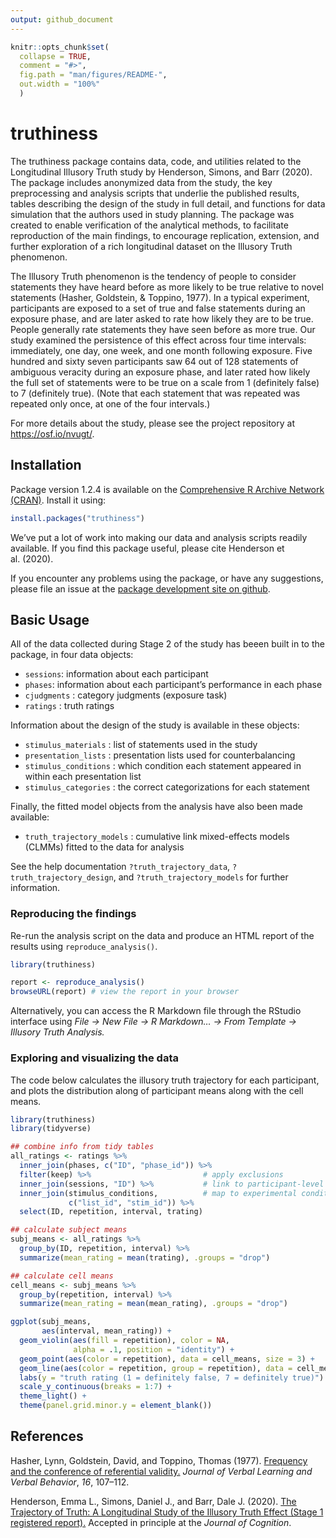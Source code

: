 ```yaml
---
output: github_document
---
```


<!-- README.md is generated from README.Rmd. Please edit that file -->

```r
knitr::opts_chunk$set(
  collapse = TRUE,
  comment = "#>",
  fig.path = "man/figures/README-",
  out.width = "100%"
  )
```

# truthiness

<!-- badges: start -->
<!-- badges: end -->

The truthiness package contains data, code, and utilities related to the Longitudinal Illusory Truth study by Henderson, Simons, and Barr (2020). The package includes anonymized data from the study, the key preprocessing and analysis scripts that underlie the published results, tables describing the design of the study in full detail, and functions for data simulation that the authors used in study planning. The package was created to enable verification of the analytical methods, to facilitate reproduction of the main findings, to encourage replication, extension, and further exploration of a rich longitudinal dataset on the Illusory Truth phenomenon.

The Illusory Truth phenomenon is the tendency of people to consider statements they have heard before as more likely to be true relative to novel statements (Hasher, Goldstein, & Toppino, 1977). In a typical experiment, participants are exposed to a set of true and false statements during an exposure phase, and are later asked to rate how likely they are to be true. People generally rate statements they have seen before as more true. Our study examined the persistence of this effect across four time intervals: immediately, one day, one week, and one month following exposure. Five hundred and sixty seven participants saw 64 out of 128 statements of ambiguous veracity during an exposure phase, and later rated how likely the full set of statements were to be true on a scale from 1 (definitely false) to 7 (definitely true). (Note that each statement that was repeated was repeated only once, at one of the four intervals.)

For more details about the study, please see the project repository at <https://osf.io/nvugt/>.

## Installation

Package version 1.2.4 is available on the [Comprehensive R Archive Network (CRAN)](https://cran.r-project.org/web/packages/truthiness/index.html). Install it using:

``` r
install.packages("truthiness")
```

We've put a lot of work into making our data and analysis scripts readily available. If you find this package useful, please cite Henderson et al. (2020).

If you encounter any problems using the package, or have any suggestions, please file an issue at the [package development site on github](https://github.com/dalejbarr/truthiness).

## Basic Usage

All of the data collected during Stage 2 of the study has beeen built in to the package, in four data objects:

- `sessions`: information about each participant
- `phases`: information about each participant's performance in each phase
- `cjudgments` : category judgments (exposure task)
- `ratings` : truth ratings

Information about the design of the study is available in these objects:

- `stimulus_materials` : list of statements used in the study
- `presentation_lists` : presentation lists used for counterbalancing
- `stimulus_conditions` : which condition each statement appeared in within each presentation list
- `stimulus_categories` : the correct categorizations for each statement

Finally, the fitted model objects from the analysis have also been made available:

- `truth_trajectory_models` : cumulative link mixed-effects models (CLMMs) fitted to the data for analysis

See the help documentation `?truth_trajectory_data`, `?truth_trajectory_design`, and `?truth_trajectory_models` for further information.

### Reproducing the findings

Re-run the analysis script on the data and produce an HTML report of the results using `reproduce_analysis()`.

``` r
library(truthiness)

report <- reproduce_analysis()
browseURL(report) # view the report in your browser
```

Alternatively, you can access the R Markdown file through the RStudio interface using *File -> New File -> R Markdown... -> From Template -> Illusory Truth Analysis.*

### Exploring and visualizing the data

The code below calculates the illusory truth trajectory for each participant, and plots the distribution along of participant means along with the cell means.

```r
library(truthiness)
library(tidyverse)

## combine info from tidy tables
all_ratings <- ratings %>%
  inner_join(phases, c("ID", "phase_id")) %>%
  filter(keep) %>%                         # apply exclusions
  inner_join(sessions, "ID") %>%           # link to participant-level info
  inner_join(stimulus_conditions,          # map to experimental condition
             c("list_id", "stim_id")) %>% 
  select(ID, repetition, interval, trating)

## calculate subject means
subj_means <- all_ratings %>%
  group_by(ID, repetition, interval) %>%
  summarize(mean_rating = mean(trating), .groups = "drop")

## calculate cell means
cell_means <- subj_means %>%
  group_by(repetition, interval) %>%
  summarize(mean_rating = mean(mean_rating), .groups = "drop")

ggplot(subj_means,
       aes(interval, mean_rating)) +
  geom_violin(aes(fill = repetition), color = NA,
              alpha = .1, position = "identity") +
  geom_point(aes(color = repetition), data = cell_means, size = 3) +
  geom_line(aes(color = repetition, group = repetition), data = cell_means) +
  labs(y = "truth rating (1 = definitely false, 7 = definitely true)") +
  scale_y_continuous(breaks = 1:7) +
  theme_light() +
  theme(panel.grid.minor.y = element_blank())
```

## References

Hasher, Lynn, Goldstein, David, and Toppino, Thomas (1977). [Frequency and the conference of referential validity.](https://doi.org/10.1016/S0022-5371(77)80012-1) *Journal of Verbal Learning and Verbal Behavior*, *16*, 107--112.

Henderson, Emma L., Simons, Daniel J., and Barr, Dale J. (2020). [The Trajectory of Truth: A Longitudinal Study of the Illusory Truth Effect (Stage 1 registered report).](https://osf.io/vqnx2/) Accepted in principle at the *Journal of Cognition*.
